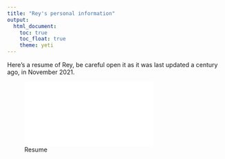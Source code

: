 ```yaml
---
title: "Rey's personal information"
output: 
  html_document:
    toc: true
    toc_float: true
    theme: yeti
---
```


Here's a resume of Rey, be careful open it as it was last updated a century ago, in November 2021. 

![Resume](resume.pdf){}
